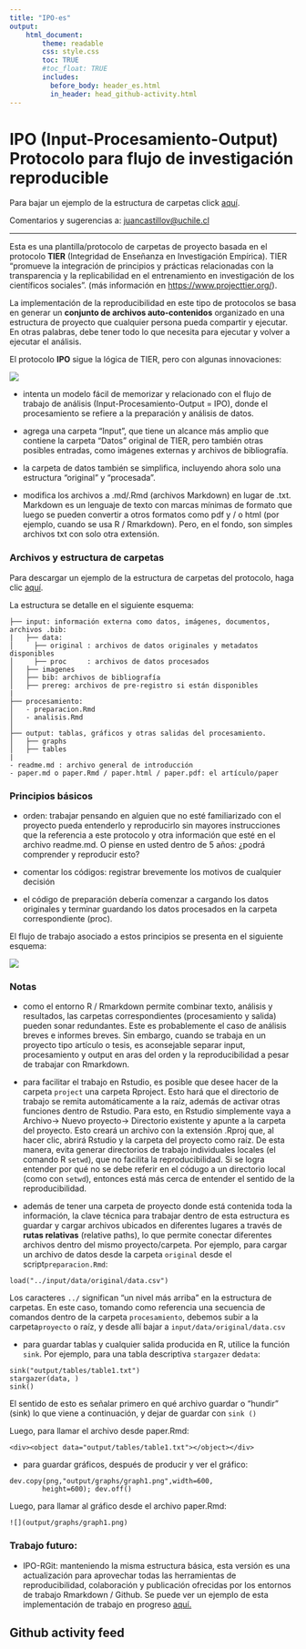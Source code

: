```yaml
---
title: "IPO-es"
output:
    html_document:
        theme: readable
        css: style.css
        toc: TRUE
        #toc_float: TRUE
        includes:
          before_body: header_es.html
          in_header: head_github-activity.html
---
```

<div class="mycontent">


# IPO (Input-Procesamiento-Output) Protocolo para flujo de investigación reproducible

Para bajar un ejemplo de la estructura de carpetas click [aquí](https://juancarloscastillo.github.io/ipo/IPO_template/IPO-Project_template.tar.gz).

Comentarios y sugerencias a: [juancastillov@uchile.cl](juancastillov@uchile.cl)

---

Esta es una plantilla/protocolo de carpetas de proyecto basada en el protocolo **TIER** (Integridad de Enseñanza en Investigación Empírica). TIER "promueve la integración de principios y prácticas relacionadas con la transparencia y la replicabilidad en el entrenamiento en investigación de los científicos sociales". (más información en [https://www.projecttier.org/](https://www.projecttier.org/)).

La implementación de la reproducibilidad en este tipo de protocolos se basa en generar un **conjunto de archivos auto-contenidos** organizado en una estructura de proyecto que cualquier persona pueda compartir y ejecutar. En otras palabras, debe tener todo lo que necesita para ejecutar y volver a ejecutar el análisis.

El protocolo **IPO** sigue la lógica de TIER, pero con algunas innovaciones:

![](standards.png)


- intenta un modelo fácil de memorizar y relacionado con el flujo de trabajo de análisis (Input-Procesamiento-Output = IPO), donde el procesamiento se refiere a la preparación y análisis de datos.

- agrega una carpeta "Input", que tiene un alcance más amplio que contiene la carpeta "Datos" original de TIER, pero también otras posibles entradas, como imágenes externas y archivos de bibliografía.

- la carpeta de datos también se simplifica, incluyendo ahora solo una estructura "original" y "procesada".

- modifica los archivos a .md/.Rmd (archivos Markdown) en lugar de .txt. Markdown  es un lenguaje de texto con marcas mínimas de formato que luego se pueden convertir a otros formatos como pdf y / o html (por ejemplo, cuando se usa R / Rmarkdown). Pero, en el fondo, son simples archivos txt con solo otra extensión.

### Archivos y estructura de carpetas

Para descargar un ejemplo de la estructura de carpetas del protocolo, haga clic [aquí](https://juancarloscastillo.github.io/ipo/IPO_template/IPO-Project_template.tar.gz).

La estructura se detalle en el siguiente esquema:


```
├── input: información externa como datos, imágenes, documentos, archivos .bib:
|   ├── data:
│     ├── original : archivos de datos originales y metadatos disponibles
│     ├── proc     : archivos de datos procesados
│   ├── imagenes
│   ├── bib: archivos de bibliografía
│   ├── prereg: archivos de pre-registro si están disponibles
|
├── procesamiento:
│   - preparacion.Rmd
│   - analisis.Rmd
│
├── output: tablas, gráficos y otras salidas del procesamiento.
│   ├── graphs
│   ├── tables
|
- readme.md : archivo general de introducción
- paper.md o paper.Rmd / paper.html / paper.pdf: el artículo/paper

```

### Principios básicos

- orden: trabajar pensando en alguien que no esté familiarizado con el proyecto  pueda entenderlo y reproducirlo sin mayores instrucciones que la referencia a este protocolo y otra información que esté en el archivo readme.md. O piense en usted dentro de 5 años: ¿podrá comprender y reproducir esto?

- comentar los códigos: registrar brevemente los motivos de cualquier decisión

- el código de preparación debería comenzar a cargando los datos originales y  terminar guardando los datos procesados en la carpeta correspondiente (proc).

El flujo de trabajo asociado a estos principios se presenta en el siguiente esquema:

![](https://multivariada.netlify.app/images/produccion2.png)


### Notas

- como el entorno R / Rmarkdown permite combinar texto, análisis y resultados, las carpetas correspondientes (procesamiento y salida) pueden sonar redundantes. Este es probablemente el caso de análisis breves e informes breves. Sin embargo, cuando se trabaja en un proyecto tipo artículo o tesis, es aconsejable separar input, procesamiento y output en aras del orden y la reproducibilidad a pesar de trabajar con Rmarkdown.

- para facilitar el trabajo en Rstudio, es posible que desee hacer de la carpeta `project` una carpeta Rproject. Esto hará que el directorio de trabajo se remita automáticamente a la raíz, además de activar otras funciones dentro de Rstudio. Para esto, en Rstudio simplemente vaya a Archivo-> Nuevo proyecto-> Directorio existente y apunte a la carpeta del proyecto. Esto creará un archivo con la extensión .Rproj que, al hacer clic, abrirá Rstudio y la carpeta del proyecto como raíz. De esta manera, evita generar directorios de trabajo individuales locales (el comando R `setwd`), que no facilita la reproducibilidad. Si se logra entender por qué no se debe referir en el códugo a un directorio local (como con `setwd`), entonces está más cerca de entender el sentido de la reproducibilidad.

- además de tener una carpeta de proyecto donde está contenida toda la información, la clave técnica para trabajar dentro de esta estructura es guardar y cargar archivos ubicados en diferentes lugares a través de **rutas relativas** (relative paths), lo que permite conectar diferentes archivos dentro del mismo proyecto/carpeta. Por ejemplo, para cargar un archivo de datos desde la carpeta `original` desde el script` preparacion.Rmd`:

```
load("../input/data/original/data.csv")
```

  Los caracteres `../` significan "un nivel más arriba" en la estructura de carpetas. En este caso, tomando como referencia una secuencia de comandos dentro de la carpeta `procesamiento`, debemos subir a la carpeta`proyecto` o raíz, y desde allí bajar a `input/data/original/data.csv`

- para guardar tablas y cualquier salida producida en R, utilice la función `sink`. Por ejemplo, para una tabla descriptiva `stargazer` de` data`:

```
sink("output/tables/table1.txt")
stargazer(data, )
sink()
```
  El sentido de esto es señalar primero en qué archivo guardar o "hundir" (sink) lo que viene a continuación, y dejar de guardar con `sink ()`

  Luego, para llamar el archivo desde paper.Rmd:

`<div><object data="output/tables/table1.txt"></object></div>`

- para guardar gráficos, después de producir y ver el gráfico:

```
dev.copy(png,"output/graphs/graph1.png",width=600,
      	height=600); dev.off()
```

  Luego, para llamar al gráfico desde el archivo paper.Rmd:

```
![](output/graphs/graph1.png)
```

### Trabajo futuro:

- IPO-RGit: manteniendo la misma estructura básica, esta versión es una actualización para aprovechar todas las herramientas de reproducibilidad, colaboración y publicación ofrecidas por los entornos de trabajo Rmarkdown / Github. Se puede ver un ejemplo de esta implementación de trabajo en progreso [aquí.](https://juancarloscastillo.github.io/merit-scale/)


## Github activity feed

<div id="feed"></div>


# {-}

<br><br><br>
</div>
